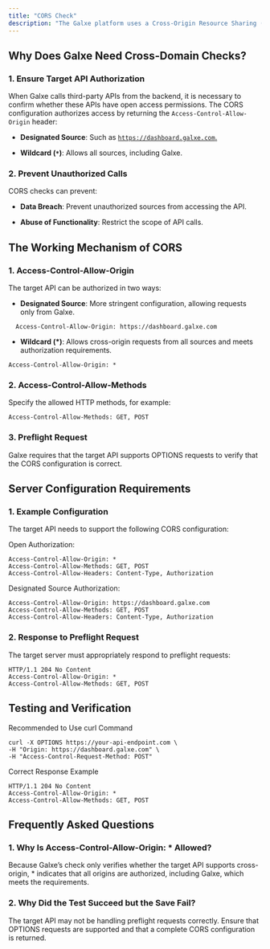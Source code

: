 ```yaml
---
title: "CORS Check"
description: "The Galxe platform uses a Cross-Origin Resource Sharing (CORS) check mechanism to ensure that the target API explicitly authorizes calls from the Galxe backend. The role of CORS is to verify whether the API accepts cross-origin requests, ensuring the legality and security of interactions. The target API can authorize access for Galxe by specifying the source or using a wildcard (*)."
---
```


## Why Does Galxe Need Cross-Domain Checks?

### **1. Ensure Target API Authorization**

When Galxe calls third-party APIs from the backend, it is necessary to confirm whether these APIs have open access permissions. The CORS configuration authorizes access by returning the `Access-Control-Allow-Origin` header:

* **Designated Source**: Such as [`https://dashboard.galxe.com`.](https://dashboard.galxe.com.)

* **Wildcard (`*`)**: Allows all sources, including Galxe.

### **2. Prevent Unauthorized Calls**

CORS checks can prevent:

* **Data Breach**: Prevent unauthorized sources from accessing the API.

* **Abuse of Functionality**: Restrict the scope of API calls.

## The Working Mechanism of CORS

### **1. Access-Control-Allow-Origin**

The target API can be authorized in two ways:

* **Designated Source**: More stringent configuration, allowing requests only from Galxe.

```http
  Access-Control-Allow-Origin: https://dashboard.galxe.com
```

* **Wildcard (\*)**: Allows cross-origin requests from all sources and meets authorization requirements.

```http
Access-Control-Allow-Origin: *
```

### **2.  Access-Control-Allow-Methods**

Specify the allowed HTTP methods, for example:

```http
Access-Control-Allow-Methods: GET, POST
```

### **3.  Preflight Request**

Galxe requires that the target API supports OPTIONS requests to verify that the CORS configuration is correct.

## Server Configuration Requirements

### **1. Example Configuration**

The target API needs to support the following CORS configuration:

Open Authorization:

```http
Access-Control-Allow-Origin: *
Access-Control-Allow-Methods: GET, POST
Access-Control-Allow-Headers: Content-Type, Authorization
```

Designated Source Authorization:

```http
Access-Control-Allow-Origin: https://dashboard.galxe.com
Access-Control-Allow-Methods: GET, POST
Access-Control-Allow-Headers: Content-Type, Authorization
```

### **2. Response to Preflight Request**

The target server must appropriately respond to preflight requests:

```http
HTTP/1.1 204 No Content
Access-Control-Allow-Origin: *
Access-Control-Allow-Methods: GET, POST
```

## Testing and Verification

Recommended to Use curl Command

```base
curl -X OPTIONS https://your-api-endpoint.com \
-H "Origin: https://dashboard.galxe.com" \
-H "Access-Control-Request-Method: POST"
```

Correct Response Example

```http
HTTP/1.1 204 No Content
Access-Control-Allow-Origin: *
Access-Control-Allow-Methods: GET, POST
```

## Frequently Asked Questions


### 1. Why Is Access-Control-Allow-Origin: \* Allowed?

Because Galxe’s check only verifies whether the target API supports cross-origin, \* indicates that all origins are authorized, including Galxe, which meets the requirements.

### 2. Why Did the Test Succeed but the Save Fail?

The target API may not be handling preflight requests correctly. Ensure that OPTIONS requests are supported and that a complete CORS configuration is returned.